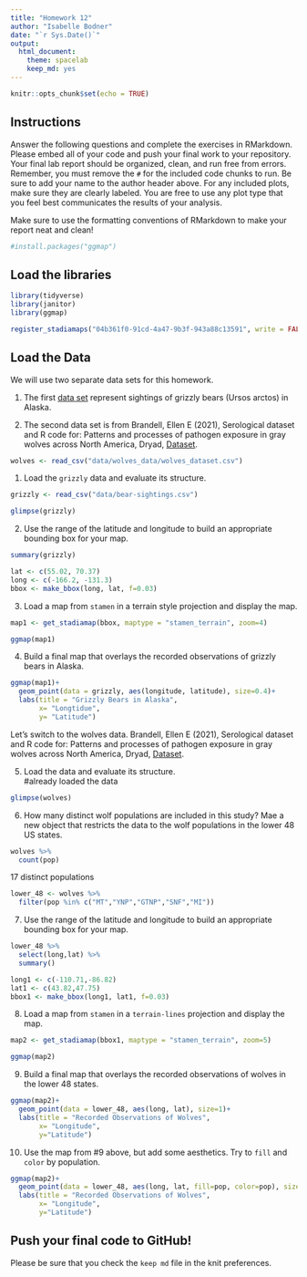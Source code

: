 ```yaml
---
title: "Homework 12"
author: "Isabelle Bodner"
date: "`r Sys.Date()`"
output:
  html_document: 
    theme: spacelab
    keep_md: yes
---
```


```r
knitr::opts_chunk$set(echo = TRUE)
```

## Instructions
Answer the following questions and complete the exercises in RMarkdown. Please embed all of your code and push your final work to your repository. Your final lab report should be organized, clean, and run free from errors. Remember, you must remove the `#` for the included code chunks to run. Be sure to add your name to the author header above. For any included plots, make sure they are clearly labeled. You are free to use any plot type that you feel best communicates the results of your analysis.  

Make sure to use the formatting conventions of RMarkdown to make your report neat and clean!  

```r
#install.packages("ggmap")
```

## Load the libraries  
```r
library(tidyverse)
library(janitor)
library(ggmap)
``` 

```r
register_stadiamaps("04b361f0-91cd-4a47-9b3f-943a88c13591", write = FALSE)
```

## Load the Data
We will use two separate data sets for this homework.  

1. The first [data set](https://rcweb.dartmouth.edu/~f002d69/workshops/index_rspatial.html) represent sightings of grizzly bears (Ursos arctos) in Alaska.  

2. The second data set is from Brandell, Ellen E (2021), Serological dataset and R code for: Patterns and processes of pathogen exposure in gray wolves across North America, Dryad, [Dataset](https://doi.org/10.5061/dryad.5hqbzkh51).  
```r
wolves <- read_csv("data/wolves_data/wolves_dataset.csv")
```

1. Load the `grizzly` data and evaluate its structure.  
```r
grizzly <- read_csv("data/bear-sightings.csv")
```
```r
glimpse(grizzly)
```
2. Use the range of the latitude and longitude to build an appropriate bounding box for your map. 
```r
summary(grizzly)
```
```r
lat <- c(55.02, 70.37)
long <- c(-166.2, -131.3)
bbox <- make_bbox(long, lat, f=0.03)
```

3. Load a map from `stamen` in a terrain style projection and display the map.  
```r
map1 <- get_stadiamap(bbox, maptype = "stamen_terrain", zoom=4)
```

```r
ggmap(map1)
```

4. Build a final map that overlays the recorded observations of grizzly bears in Alaska.  
```r
ggmap(map1)+
  geom_point(data = grizzly, aes(longitude, latitude), size=0.4)+
  labs(title = "Grizzly Bears in Alaska",
       x= "Longtidue",
       y= "Latitude")
```

Let's switch to the wolves data. Brandell, Ellen E (2021), Serological dataset and R code for: Patterns and processes of pathogen exposure in gray wolves across North America, Dryad, [Dataset](https://doi.org/10.5061/dryad.5hqbzkh51).  

5. Load the data and evaluate its structure.  
#already loaded the data
```r
glimpse(wolves)
```

6. How many distinct wolf populations are included in this study? Mae a new object that restricts the data to the wolf populations in the lower 48 US states.  
```r
wolves %>% 
  count(pop)
```
17 distinct populations

```r
lower_48 <- wolves %>% 
  filter(pop %in% c("MT","YNP","GTNP","SNF","MI"))
```

7. Use the range of the latitude and longitude to build an appropriate bounding box for your map. 
```r
lower_48 %>% 
  select(long,lat) %>% 
  summary()
```
```r
long1 <- c(-110.71,-86.82)
lat1 <- c(43.82,47.75)
bbox1 <- make_bbox(long1, lat1, f=0.03)
```

8.  Load a map from `stamen` in a `terrain-lines` projection and display the map.  
```r
map2 <- get_stadiamap(bbox1, maptype = "stamen_terrain", zoom=5)
```
```r
ggmap(map2)
```


9. Build a final map that overlays the recorded observations of wolves in the lower 48 states.  
```r
ggmap(map2)+
  geom_point(data = lower_48, aes(long, lat), size=1)+
  labs(title = "Recorded Observations of Wolves",
       x= "Longitude",
       y="Latitude")
```

10. Use the map from #9 above, but add some aesthetics. Try to `fill` and `color` by population.  
```r
ggmap(map2)+
  geom_point(data = lower_48, aes(long, lat, fill=pop, color=pop), size=1)+
  labs(title = "Recorded Observations of Wolves",
       x= "Longitude",
       y="Latitude")
```

## Push your final code to GitHub!
Please be sure that you check the `keep md` file in the knit preferences. 